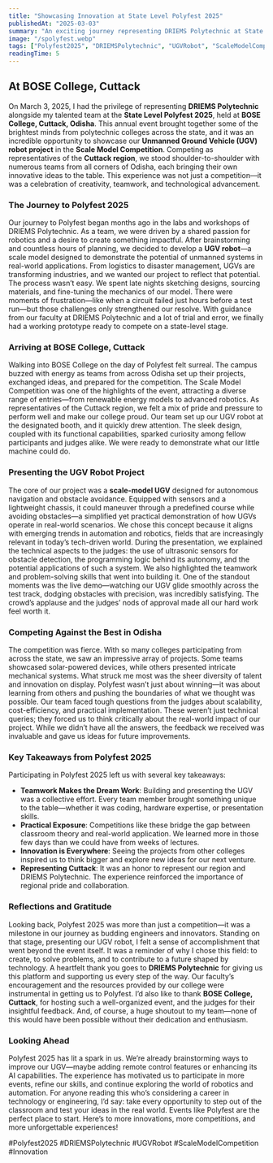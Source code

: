 ```yaml
---
title: "Showcasing Innovation at State Level Polyfest 2025"
publishedAt: "2025-03-03"
summary: "An exciting journey representing DRIEMS Polytechnic at State Level Polyfest 2025, where my team and I presented our UGV robot project in the Scale Model Competition at BOSE College, Cuttack."
image: "/spolyfest.webp"
tags: ["Polyfest2025", "DRIEMSPolytechnic", "UGVRobot", "ScaleModelCompetition", "Innovation"]
readingTime: 5
---
```


## At BOSE College, Cuttack

On March 3, 2025, I had the privilege of representing **DRIEMS Polytechnic** alongside my talented team at the **State Level Polyfest 2025**, held at **BOSE College, Cuttack, Odisha**. This annual event brought together some of the brightest minds from polytechnic colleges across the state, and it was an incredible opportunity to showcase our **Unmanned Ground Vehicle (UGV) robot project** in the **Scale Model Competition**. Competing as representatives of the **Cuttack region**, we stood shoulder-to-shoulder with numerous teams from all corners of Odisha, each bringing their own innovative ideas to the table. This experience was not just a competition—it was a celebration of creativity, teamwork, and technological advancement.

### The Journey to Polyfest 2025

Our journey to Polyfest began months ago in the labs and workshops of DRIEMS Polytechnic. As a team, we were driven by a shared passion for robotics and a desire to create something impactful. After brainstorming and countless hours of planning, we decided to develop a **UGV robot**—a scale model designed to demonstrate the potential of unmanned systems in real-world applications. From logistics to disaster management, UGVs are transforming industries, and we wanted our project to reflect that potential.
The process wasn’t easy. We spent late nights sketching designs, sourcing materials, and fine-tuning the mechanics of our model. There were moments of frustration—like when a circuit failed just hours before a test run—but those challenges only strengthened our resolve. With guidance from our faculty at DRIEMS Polytechnic and a lot of trial and error, we finally had a working prototype ready to compete on a state-level stage.

### Arriving at BOSE College, Cuttack

Walking into BOSE College on the day of Polyfest felt surreal. The campus buzzed with energy as teams from across Odisha set up their projects, exchanged ideas, and prepared for the competition. The Scale Model Competition was one of the highlights of the event, attracting a diverse range of entries—from renewable energy models to advanced robotics. As representatives of the Cuttack region, we felt a mix of pride and pressure to perform well and make our college proud.
Our team set up our UGV robot at the designated booth, and it quickly drew attention. The sleek design, coupled with its functional capabilities, sparked curiosity among fellow participants and judges alike. We were ready to demonstrate what our little machine could do.

### Presenting the UGV Robot Project

The core of our project was a **scale-model UGV** designed for autonomous navigation and obstacle avoidance. Equipped with sensors and a lightweight chassis, it could maneuver through a predefined course while avoiding obstacles—a simplified yet practical demonstration of how UGVs operate in real-world scenarios. We chose this concept because it aligns with emerging trends in automation and robotics, fields that are increasingly relevant in today’s tech-driven world.
During the presentation, we explained the technical aspects to the judges: the use of ultrasonic sensors for obstacle detection, the programming logic behind its autonomy, and the potential applications of such a system. We also highlighted the teamwork and problem-solving skills that went into building it. One of the standout moments was the live demo—watching our UGV glide smoothly across the test track, dodging obstacles with precision, was incredibly satisfying. The crowd’s applause and the judges’ nods of approval made all our hard work feel worth it.

### Competing Against the Best in Odisha

The competition was fierce. With so many colleges participating from across the state, we saw an impressive array of projects. Some teams showcased solar-powered devices, while others presented intricate mechanical systems. What struck me most was the sheer diversity of talent and innovation on display. Polyfest wasn’t just about winning—it was about learning from others and pushing the boundaries of what we thought was possible.
Our team faced tough questions from the judges about scalability, cost-efficiency, and practical implementation. These weren’t just technical queries; they forced us to think critically about the real-world impact of our project. While we didn’t have all the answers, the feedback we received was invaluable and gave us ideas for future improvements.

### Key Takeaways from Polyfest 2025

Participating in Polyfest 2025 left us with several key takeaways:

- **Teamwork Makes the Dream Work**: Building and presenting the UGV was a collective effort. Every team member brought something unique to the table—whether it was coding, hardware expertise, or presentation skills.
- **Practical Exposure**: Competitions like these bridge the gap between classroom theory and real-world application. We learned more in those few days than we could have from weeks of lectures.
- **Innovation is Everywhere**: Seeing the projects from other colleges inspired us to think bigger and explore new ideas for our next venture.
- **Representing Cuttack**: It was an honor to represent our region and DRIEMS Polytechnic. The experience reinforced the importance of regional pride and collaboration.

### Reflections and Gratitude

Looking back, Polyfest 2025 was more than just a competition—it was a milestone in our journey as budding engineers and innovators. Standing on that stage, presenting our UGV robot, I felt a sense of accomplishment that went beyond the event itself. It was a reminder of why I chose this field: to create, to solve problems, and to contribute to a future shaped by technology.
A heartfelt thank you goes to **DRIEMS Polytechnic** for giving us this platform and supporting us every step of the way. Our faculty’s encouragement and the resources provided by our college were instrumental in getting us to Polyfest. I’d also like to thank **BOSE College, Cuttack**, for hosting such a well-organized event, and the judges for their insightful feedback. And, of course, a huge shoutout to my team—none of this would have been possible without their dedication and enthusiasm.

### Looking Ahead

Polyfest 2025 has lit a spark in us. We’re already brainstorming ways to improve our UGV—maybe adding remote control features or enhancing its AI capabilities. The experience has motivated us to participate in more events, refine our skills, and continue exploring the world of robotics and automation.
For anyone reading this who’s considering a career in technology or engineering, I’d say: take every opportunity to step out of the classroom and test your ideas in the real world. Events like Polyfest are the perfect place to start.
Here’s to more innovations, more competitions, and more unforgettable experiences!

#Polyfest2025 #DRIEMSPolytechnic #UGVRobot #ScaleModelCompetition #Innovation
